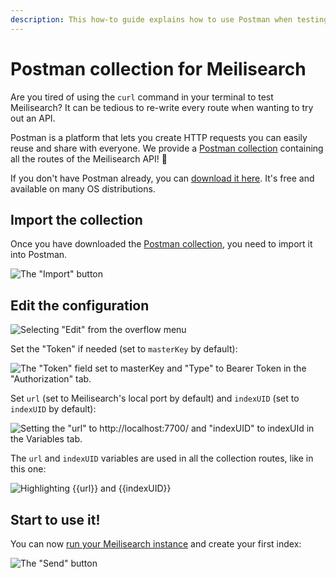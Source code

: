 ```yaml
---
description: This how-to guide explains how to use Postman when testing and debugging Meilisearch's API.
---
```


# Postman collection for Meilisearch

Are you tired of using the `curl` command in your terminal to test Meilisearch? It can be tedious to re-write every route when wanting to try out an API.

Postman is a platform that lets you create HTTP requests you can easily reuse and share with everyone. We provide a <a href="https://raw.githubusercontent.com/meilisearch/documentation/main/assets/misc/meilisearch-collection-postman.json" download="meilisearch-collection-postman.json">Postman collection</a> containing all the routes of the Meilisearch API! 🚀

If you don't have Postman already, you can [download it here](https://www.postman.com/downloads/). It's free and available on many OS distributions.

## Import the collection

Once you have downloaded the [Postman collection](https://raw.githubusercontent.com/meilisearch/documentation/main/assets/misc/meilisearch-collection-postman.json), you need to import it into Postman.

![The "Import" button](https://raw.githubusercontent.com/meilisearch/documentation/main/assets/images/postman/import.png)

## Edit the configuration

![Selecting "Edit" from the overflow menu](https://raw.githubusercontent.com/meilisearch/documentation/main/assets/images/postman/edit.png)

Set the "Token" if needed (set to `masterKey` by default):

![The "Token" field set to masterKey and "Type" to Bearer Token in the "Authorization" tab.](https://raw.githubusercontent.com/meilisearch/documentation/main/assets/images/postman/set_token.png)

Set `url` (set to Meilisearch's local port by default) and `indexUID` (set to `indexUID` by default):

![Setting the "url" to http://localhost:7700/ and "indexUID" to indexUId in the Variables tab.](https://raw.githubusercontent.com/meilisearch/documentation/main/assets/images/postman/set_variables.png)

The `url` and `indexUID` variables are used in all the collection routes, like in this one:

![Highlighting {{url}} and {{indexUID}}](https://raw.githubusercontent.com/meilisearch/documentation/main/assets/images/postman/url.png)

## Start to use it!

You can now [run your Meilisearch instance](/learn/getting_started/quick_start#setup-and-installation) and create your first index:

![The "Send" button](https://raw.githubusercontent.com/meilisearch/documentation/main/assets/images/postman/create_index.png)
